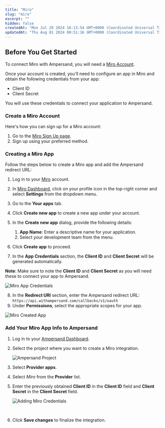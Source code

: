 ```yaml
---
title: "Miro"
slug: "miro"
excerpt: ""
hidden: false
createdAt: "Mon Jul 29 2024 16:13:54 GMT+0000 (Coordinated Universal Time)"
updatedAt: "Thu Aug 01 2024 00:51:16 GMT+0000 (Coordinated Universal Time)"
---
```

## Before You Get Started

To connect Miro with Ampersand, you will need a [Miro Account](https://miro.com/index/).

Once your account is created, you'll need to configure an app in Miro and obtain the following credentials from your app:

- Client ID
- Client Secret

You will use these credentials to connect your application to Ampersand.

### Create a Miro Account

Here's how you can sign up for a Miro account:

1. Go to the [Miro Sign Up page](https://miro.com/signup/).
2. Sign up using your preferred method.

### Creating a Miro App

Follow the steps below to create a Miro app and add the Ampersand redirect URL:

1. Log in to your [Miro](https://miro.com/login) account.

2. In [Miro Dashboard](https://miro.com/app/dashboard/), click on your profile icon in the top-right corner and select **Settings** from the dropdown menu.

3. Go to the **Your apps** tab.

4. Click **Create new app** to create a new app under your account.

5. In the **Create new app** dialog, provide the following details:
   1. **App Name**: Enter a descriptive name for your application.
   2. Select your development team from the menu.

6. Click **Create app** to proceed.

7. In the **App Credentials** section, the **Client ID** and **Client Secret** will be generated automatically. 

**Note**: Make sure to note the **Client ID** and **Client Secret** as you will need these to connect your app to Ampersand.

![Miro App Credentials](/images/provider-guides/c2b6e32-Screenshot_2024-07-30_at_22.53.45.png)

8. In the **Redirect URI** section, enter the Ampersand redirect URL: `https://api.withampersand.com/callbacks/v1/oauth`
9. Under **Permissions**, select the appropriate scopes for your app.

![Miro Created App](/images/provider-guides/6ca06fa-miro1.gif)

### Add Your Miro App Info to Ampersand

1. Log in to your [Ampersand Dashboard](https://dashboard.withampersand.com).

2. Select the project where you want to create a Miro integration.

   ![Ampersand Project](/images/provider-guides/dd47b7a-Ampersand.png)

3. Select **Provider apps**.

4. Select _Miro_ from the **Provider** list.

5. Enter the previously obtained **Client ID** in the **Client ID** field and **Client Secret** in the **Client Secret** field.

   ![Adding Miro Credentials](/images/provider-guides/8105f9e-miro2.gif)

<br />

6. Click **Save changes** to finalize the integration.
